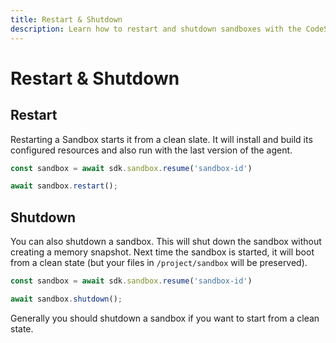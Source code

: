 ```yaml
---
title: Restart & Shutdown
description: Learn how to restart and shutdown sandboxes with the CodeSandbox SDK.
---
```


# Restart & Shutdown

## Restart

Restarting a Sandbox starts it from a clean slate. It will install and build its configured resources and also run with the last version of the agent.

```ts
const sandbox = await sdk.sandbox.resume('sandbox-id')

await sandbox.restart();
```

## Shutdown

You can also shutdown a sandbox. This will shut down the sandbox without creating a memory snapshot. Next time the sandbox is started, it will boot from a clean state (but your files in `/project/sandbox` will be preserved).

```ts
const sandbox = await sdk.sandbox.resume('sandbox-id')

await sandbox.shutdown();
```

Generally you should shutdown a sandbox if you want to start from a clean state.

